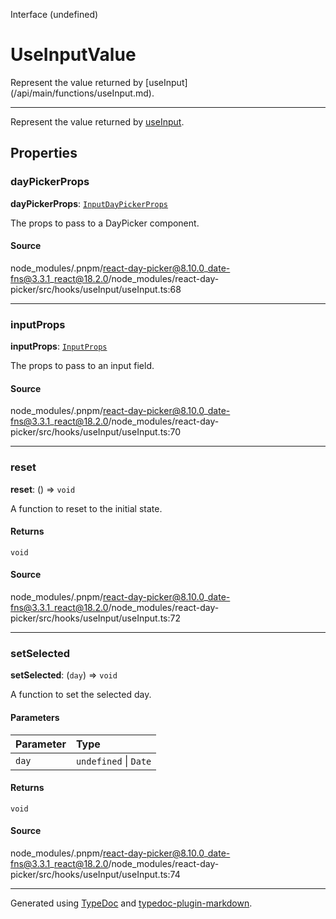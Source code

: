 <SectionTitle>Interface (undefined)</SectionTitle>

# UseInputValue

<Description>
Represent the value returned by [useInput](/api/main/functions/useInput.md).
</Description>

---

Represent the value returned by [useInput](/api/main/functions/useInput.md).

## Properties

<a id="daypickerprops" name="daypickerprops"></a>

### dayPickerProps

<SignatureMemberIdentifier>**dayPickerProps**: [`InputDayPickerProps`](/api/main/type-aliases/InputDayPickerProps.md)</SignatureMemberIdentifier>

The props to pass to a DayPicker component.

#### Source

node\_modules/.pnpm/react-day-picker@8.10.0\_date-fns@3.3.1\_react@18.2.0/node\_modules/react-day-picker/src/hooks/useInput/useInput.ts:68

***

<a id="inputprops" name="inputprops"></a>

### inputProps

<SignatureMemberIdentifier>**inputProps**: [`InputProps`](/api/main/type-aliases/InputProps.md)</SignatureMemberIdentifier>

The props to pass to an input field.

#### Source

node\_modules/.pnpm/react-day-picker@8.10.0\_date-fns@3.3.1\_react@18.2.0/node\_modules/react-day-picker/src/hooks/useInput/useInput.ts:70

***

<a id="reset" name="reset"></a>

### reset

<SignatureMemberIdentifier>**reset**: () => `void`</SignatureMemberIdentifier>

A function to reset to the initial state.

#### Returns

`void`

#### Source

node\_modules/.pnpm/react-day-picker@8.10.0\_date-fns@3.3.1\_react@18.2.0/node\_modules/react-day-picker/src/hooks/useInput/useInput.ts:72

***

<a id="setselected" name="setselected"></a>

### setSelected

<SignatureMemberIdentifier>**setSelected**: (`day`) => `void`</SignatureMemberIdentifier>

A function to set the selected day.

#### Parameters

| Parameter | Type |
| :------ | :------ |
| `day` | `undefined` \| `Date` |

#### Returns

`void`

#### Source

node\_modules/.pnpm/react-day-picker@8.10.0\_date-fns@3.3.1\_react@18.2.0/node\_modules/react-day-picker/src/hooks/useInput/useInput.ts:74

***

Generated using [TypeDoc](https://typedoc.org) and [typedoc-plugin-markdown](https://typedoc-plugin-markdown.org).
